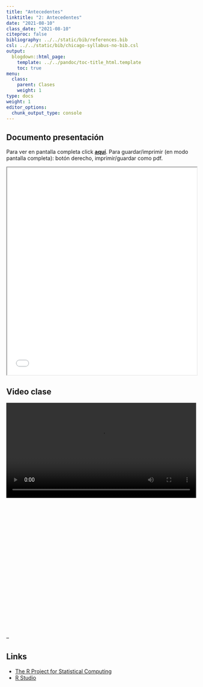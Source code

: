 ```yaml
---
title: "Antecedentes"
linktitle: "2: Antecedentes"
date: "2021-08-10"
class_date: "2021-08-10"
citeproc: false
bibliography: ../../static/bib/references.bib
csl: ../../static/bib/chicago-syllabus-no-bib.csl
output:
  blogdown::html_page:
    template: ../../pandoc/toc-title_html.template
    toc: true
menu:
  class:
    parent: Clases
    weight: 1
type: docs
weight: 1
editor_options:
  chunk_output_type: console
---
```


## Documento presentación

<span class="sidenote">Para ver en pantalla completa click [**aquí**](/slides/02-bases_ciencia_abierta/02_bases.html). Para guardar/imprimir (en modo pantalla completa): botón derecho, imprimir/guardar como pdf. </span>

<iframe src=/slides/02-bases_ciencia_abierta/02_bases.html height="550" width=100% allowfullscreen="true">
</iframe>



## Video clase

<div style="width: 100%; height: 600px; overflow: hidden;">
<video  style="width: 100%;" controls>
<source src="?raw=1" type="video/mp4">
</video>
</div>

--

## Links

- [The R Project for Statistical Computing](https://www.r-project.org/)
- [R Studio](https://www.rstudio.com)

